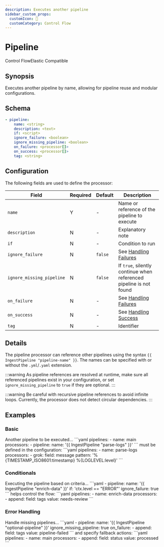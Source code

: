 ```yaml
---
description: Executes another pipeline
sidebar_custom_props: 
  customIcon: 🔁
  customCategory: Control Flow
---
```


# Pipeline

<span className="theme-doc-version-badge badge badge--primary">Control Flow</span><span className="theme-doc-version-badge badge badge--secondary">Elastic Compatible</span>

## Synopsis

Executes another pipeline by name, allowing for pipeline reuse and modular configurations.

## Schema

```yaml {2}
- pipeline:
    name: <string>
    description: <text>
    if: <script>
    ignore_failure: <boolean>
    ignore_missing_pipeline: <boolean>
    on_failure: <processor[]>
    on_success: <processor[]>
    tag: <string>
```

## Configuration

The following fields are used to define the processor:

|Field|Required|Default|Description|
|---|---|---|---|
|`name`|Y|-|Name or reference of the pipeline to execute|
|`description`|N|-|Explanatory note|
|`if`|N|-|Condition to run|
|`ignore_failure`|N|`false`|See [Handling Failures](../handling-failures.mdx)|
|`ignore_missing_pipeline`|N|`false`|If `true`, silently continue when referenced pipeline is not found|
|`on_failure`|N|-|See [Handling Failures](../handling-failures.mdx)|
|`on_success`|N|-|See [Handling Success](../handling-success.mdx)|
|`tag`|N|-|Identifier|

## Details

The pipeline processor can reference other pipelines using the syntax `{{ IngestPipeline "pipeline-name" }}`. The names can be specified with or without the `.yml`/`.yaml` extension.

:::warning
As pipeline references are resolved at runtime, make sure all referenced pipelines exist in your configuration, or set `ignore_missing_pipeline` to `true` if they are optional.
:::

:::warning
Be careful with recursive pipeline references to avoid infinite loops. Currently, the processor does not detect circular dependencies.
:::

## Examples

### Basic

<ExampleGrid>
  <CommentCol>
    Another pipeline to be executed...
  </CommentCol>
  <CodeCol>
    ```yaml
    pipelines:
      - name: main
          processors:
            - pipeline:
                name: '{{ IngestPipeline "parse-logs" }}'
    ```
  </CodeCol>
  <CommentCol>
    must be defined in the configuration:
  </CommentCol>
  <CodeCol>
    ```yaml
    pipelines:
      - name: parse-logs
          processors:
            - grok:
                field: message 
                pattern: '%{TIMESTAMP_ISO8601:timestamp} %{LOGLEVEL:level}'
    ```
  </CodeCol>
</ExampleGrid>

### Conditionals

<ExampleGrid>
  <CommentCol>
    Executing the pipeline based on criteria...
  </CommentCol>
  <CodeCol>
    ```yaml
      - pipeline:
          name: '{{ IngestPipeline "enrich-data" }}'
          if: 'ctx.level == "ERROR"'
          ignore_failure: true
    ```
  </CodeCol>
  <CommentCol>
    helps control the flow:
  </CommentCol>
  <CodeCol>
    ```yaml
    pipelines:
      - name: enrich-data
          processors:
            - append:
                field: tags
                value: needs-review
    ```
  </CodeCol>
</ExampleGrid>

### Error Handling

<ExampleGrid>
  <CommentCol>
    Handle missing pipelines...
  </CommentCol>
  <CodeCol>
    ```yaml
    - pipeline:
        name: '{{ IngestPipeline "optional-pipeline" }}'
        ignore_missing_pipeline: true
        on_failure:
          - append:
            field: tags
            value: pipeline-failed
    ```
  </CodeCol>
  <CommentCol>
    and specify fallback actions:
  </CommentCol>
  <CodeCol>
    ```yaml
    pipelines:
      - name: main
          processors:
            - append:
                field: status
                value: processed
    ```
  </CodeCol>
</ExampleGrid>
